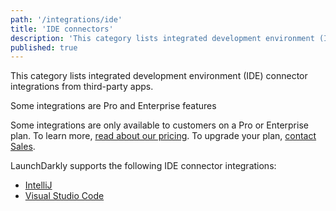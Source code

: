 ```yaml
---
path: '/integrations/ide'
title: 'IDE connectors'
description: 'This category lists integrated development environment (IDE) connector integrations from third-party apps.'
published: true
---
```


This category lists integrated development environment (IDE) connector integrations from third-party apps.

<Callout intent="primary">
<CalloutTitle>Some integrations are Pro and Enterprise features</CalloutTitle>
<CalloutDescription>

Some integrations are only available to customers on a Pro or Enterprise plan. To learn more, [read about our pricing](https://launchdarkly.com/pricing/). To upgrade your plan, [contact Sales](https://launchdarkly.com/contact-sales/).

</CalloutDescription>
</Callout>

LaunchDarkly supports the following IDE connector integrations:

- [IntelliJ](/integrations/intellij)
- [Visual Studio Code](/integrations/vscode)
